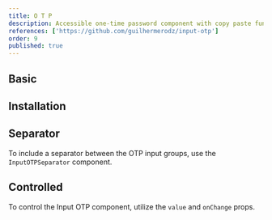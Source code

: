 ```yaml
---
title: O T P
description: Accessible one-time password component with copy paste functionality.
references: ['https://github.com/guilhermerodz/input-otp']
order: 9
published: true
---
```


## Basic
<Demo center component='forms/otp/otp-demo' />

## Installation

<Install component='otp' />

## Separator

To include a separator between the OTP input groups, use the `InputOTPSeparator` component.

<Demo center component='forms/otp/otp-separator-demo' />

## Controlled

To control the Input OTP component, utilize the `value` and `onChange` props.

<Demo center component='forms/otp/otp-controlled-demo' />
